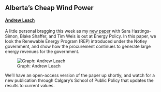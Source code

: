## Alberta's Cheap Wind Power

#### [Andrew Leach](https://ca.linkedin.com/in/leach-econ)

A little personal bragging this week as my [new paper](https://www.sciencedirect.com/science/article/abs/pii/S0301421522004852?via%3Dihub) with Sara Hastings-Simon, Blake Shaffer, and Tim Weis is out at Energy Policy. In this paper, we look the Renewable Energy Program (REP) introduced under the Notley government, and show how the procurement continues to generate large energy revenues for the government. 

![Graph: Andrew Leach](stories/rep_capture.jpg){width=1400,height=700}

We'll have an open-access version of the paper up shortly, and watch for a new publication through Calgary's School of Public Policy that updates the results to current values.